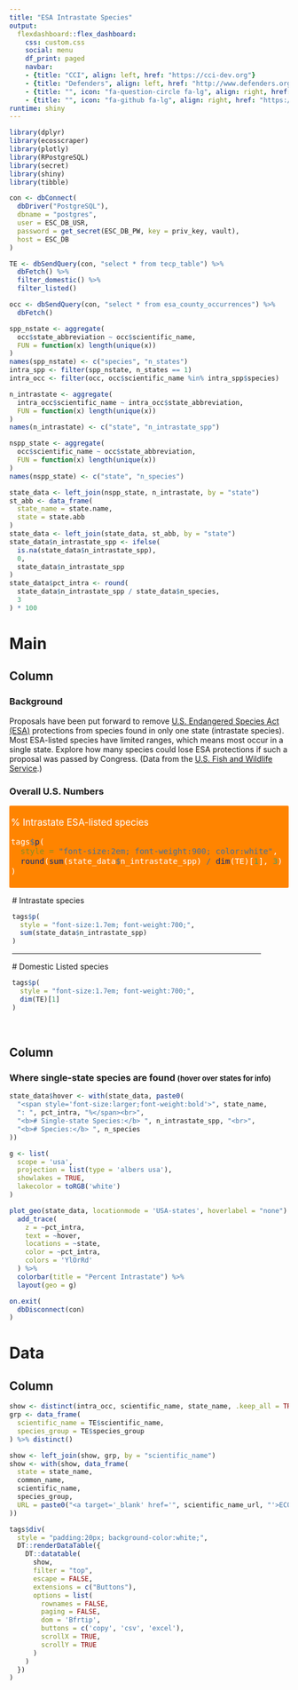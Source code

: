 ```yaml
---
title: "ESA Intrastate Species"
output:
  flexdashboard::flex_dashboard:
    css: custom.css
    social: menu
    df_print: paged
    navbar:
    - {title: "CCI", align: left, href: "https://cci-dev.org"}
    - {title: "Defenders", align: left, href: "http://www.defenders.org"}
    - {title: "", icon: "fa-question-circle fa-lg", align: right, href: "mailto:esa@defenders.org?subject=ESA intrastate species"}
    - {title: "", icon: "fa-github fa-lg", align: right, href: "https://github.com/Defenders-ESC/"}
runtime: shiny
---
```


```r
library(dplyr)
library(ecosscraper)
library(plotly)
library(RPostgreSQL)
library(secret)
library(shiny)
library(tibble)

con <- dbConnect(
  dbDriver("PostgreSQL"),
  dbname = "postgres",
  user = ESC_DB_USR,
  password = get_secret(ESC_DB_PW, key = priv_key, vault),
  host = ESC_DB
)

TE <- dbSendQuery(con, "select * from tecp_table") %>%
  dbFetch() %>%
  filter_domestic() %>%
  filter_listed()

occ <- dbSendQuery(con, "select * from esa_county_occurrences") %>%
  dbFetch()

spp_nstate <- aggregate(
  occ$state_abbreviation ~ occ$scientific_name, 
  FUN = function(x) length(unique(x))
)
names(spp_nstate) <- c("species", "n_states")
intra_spp <- filter(spp_nstate, n_states == 1)
intra_occ <- filter(occ, occ$scientific_name %in% intra_spp$species)

n_intrastate <- aggregate(
  intra_occ$scientific_name ~ intra_occ$state_abbreviation, 
  FUN = function(x) length(unique(x))
)
names(n_intrastate) <- c("state", "n_intrastate_spp")

nspp_state <- aggregate(
  occ$scientific_name ~ occ$state_abbreviation, 
  FUN = function(x) length(unique(x))
)
names(nspp_state) <- c("state", "n_species")

state_data <- left_join(nspp_state, n_intrastate, by = "state")
st_abb <- data_frame(
  state_name = state.name,
  state = state.abb
)
state_data <- left_join(state_data, st_abb, by = "state")
state_data$n_intrastate_spp <- ifelse(
  is.na(state_data$n_intrastate_spp),
  0,
  state_data$n_intrastate_spp
)
state_data$pct_intra <- round(
  state_data$n_intrastate_spp / state_data$n_species,
  3
) * 100
```

Main
=======================================================================

Column {data-width=200}
-----------------------------------------------------------------------

### Background

Proposals have been put forward to remove [U.S. Endangered Species Act (ESA)](https://www.fws.gov/endangered/laws-policies/) protections from species 
found in only one state (intrastate species). Most ESA-listed species 
have limited ranges, which means most occur in a single state. Explore how many 
species could lose ESA protections if such a proposal was passed by Congress. 
(Data from the [U.S. Fish and Wildlife Service](https://ecos.fws.gov).)

### Overall U.S. Numbers

<div style='padding:3px; margin-bottom: 12px; background-color:#FF8400; color:white; border-radius:2px; font-size: 1.2em'>
\% Intrastate ESA-listed species
```r
tags$p(
  style = "font-size:2em; font-weight:900; color:white",
  round(sum(state_data$n_intrastate_spp) / dim(TE)[1], 3) * 100
)
```
</div>
<!-- <br> -->

<div style='padding-left:5px; padding-right:50px;'>
\# Intrastate species
```r
tags$p(
  style = "font-size:1.7em; font-weight:700;",
  sum(state_data$n_intrastate_spp)
)
```

<hr>

\# Domestic Listed species
```r
tags$p(
  style = "font-size:1.7em; font-weight:700;",
  dim(TE)[1]
)
```
</div>

<br>


Column {data-width=800}
-----------------------------------------------------------------------

### Where single-state species are found <span style="font-size:small">(hover over states for info)</span>

```r
state_data$hover <- with(state_data, paste0(
  "<span style='font-size:larger;font-weight:bold'>", state_name, 
  ": ", pct_intra, "%</span><br>",
  "<b># Single-state Species:</b> ", n_intrastate_spp, "<br>",
  "<b># Species:</b> ", n_species
))

g <- list(
  scope = 'usa',
  projection = list(type = 'albers usa'),
  showlakes = TRUE,
  lakecolor = toRGB('white')
)

plot_geo(state_data, locationmode = 'USA-states', hoverlabel = "none") %>%
  add_trace(
    z = ~pct_intra, 
    text = ~hover,
    locations = ~state,
    color = ~pct_intra, 
    colors = 'YlOrRd'
  ) %>%
  colorbar(title = "Percent Intrastate") %>%
  layout(geo = g)
```


```r
on.exit(
  dbDisconnect(con)
)
```

Data
=======================================================================

Column {data-width=1000}
-----------------------------------------------------------------------

```r
show <- distinct(intra_occ, scientific_name, state_name, .keep_all = TRUE)
grp <- data_frame(
  scientific_name = TE$scientific_name,
  species_group = TE$species_group
) %>% distinct()

show <- left_join(show, grp, by = "scientific_name")
show <- with(show, data_frame(
  state = state_name, 
  common_name, 
  scientific_name, 
  species_group,
  URL = paste0("<a target='_blank' href='", scientific_name_url, "'>ECOS Link</a>")
))

tags$div(
  style = "padding:20px; background-color:white;",
  DT::renderDataTable({
    DT::datatable(
      show,
      filter = "top",
      escape = FALSE,
      extensions = c("Buttons"),
      options = list(
        rownames = FALSE,
        paging = FALSE,
        dom = 'Bfrtip',
        buttons = c('copy', 'csv', 'excel'),
        scrollX = TRUE,
        scrollY = TRUE
      )
    )
  })
)
```
